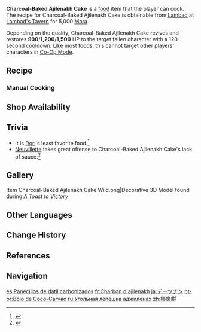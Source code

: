 {{Food Infobox
|id              = 108449
|description     = A dark-colored pastry.
|desc_suspicious = One look is all it takes to tell that this is a disaster dish and a half. Your immense courage in trying one bite is rewarded with a supremely dry, coarse mouthfeel... Is this some kind of mistake? Was the charcoal plated up instead of the cake?
|desc_basic      = The Ajilenakh Nuts were first roasted and powdered before being sieved, added to a batter, mixed evenly, and then baked. The final product by no means looks impressive, but it exudes the fresh aroma of Ajilenakh Nuts, and it tastes better still with some jam.
|desc_delicious  = The pastry is fine, almost lustrous, and the fragrance of the Ajilenakh Nuts is both vivid and full of warmth. The cake is fluffy and delicate as it enters your mouth, exorcising exhaustion and muzzling misery. Ah, just as a book may not be judged by its cover, so too should a cake not be convicted by its crust.
|type            = Recovery Dishes
|effectType      = Revive
|effect          = Revives a character and restores (var1) HP.
|eff_att1        = Revive
|eff_att2        = HP Restore
|eff_att3        = HP Restore Fixed
|eff_suspicious1 = 900
|eff_basic1      = 1,200
|eff_delicious1  = 1,500
|quality         = 3
|variant         = Traditionally-Made Charcoal-Baked Ajilenakh Cake
|region          = Sumeru
|recipe          = Sold by [[Lambad]]
}}
'''Charcoal-Baked Ajilenakh Cake''' is a [[food]] item that the player can cook. The recipe for Charcoal-Baked Ajilenakh Cake is obtainable from [[Lambad]] at [[Lambad's Tavern]] for 5,000 [[Mora]].

Depending on the quality, Charcoal-Baked Ajilenakh Cake revives and restores '''900'''/'''1,200'''/'''1,500''' HP to the target fallen character with a 120-second cooldown. Like most foods, this cannot target other players' characters in [[Co-Op Mode]].

{{Special Dish|Faruzan|Traditionally-Made Charcoal-Baked Ajilenakh Cake}}

==Recipe==
{{Recipe
|type = Cooking
|Ajilenakh Nut = 2
|Flour = 1
|Jam = 1
|sort = Ajilenakh Nut;Flour;Jam
}}

===Manual Cooking===
{{Manual Cooking}}

==Shop Availability==
{{Shop Availability}}

==Trivia==
* It is [[Dori]]'s least favorite food.<ref>{{Ref/VO|Dori|Least Favorite Food}}</ref>
* [[Neuvillette]] takes great offense to Charcoal-Baked Ajilenakh Cake's lack of sauce.<ref>{{Ref/VO|Neuvillette|Least Favorite Food}}</ref>

==Gallery==
<gallery>
Item Charcoal-Baked Ajilenakh Cake Wild.png|Decorative 3D Model found during ''[[A Toast to Victory]]''
</gallery>

==Other Languages==
{{Other Languages
|en      = Charcoal-Baked Ajilenakh Cake
|zhs     = 椰炭饼
|zhs_rm  = Yētàn-bǐng
|zht     = 椰炭餅
|zht_rm  = Yétàn-bǐng
|zh_tl   = {{Lex|Ajilenakh|zh}} Charcoal Pastry
|ja      = デーツナン
|ja_rm   = Deetsu Nan
|ja_tl   = {{Lex|Ajilenakh Nut|ja}} {{w|Naan}}
|ko      = 대추<->야자 숯탄 전병
|ko_tl   = {{Lex|Ajilenakh Nut|ko}} Charcoal {{w|ko:전병|''Jeonbyeong''}}
|es      = Panecillos de dátil carbonizados
|es_tl   = Charred {{Lex|Ajilenakh Nut|es}} Buns
|fr      = Charbon d'ajilenakh
|fr_tl   = Ajilenakh Charcoal
|ru      = Угольная лепёшка аджиленах
|ru_tl   = Charcoal Ajilenakh Flatbread
|th      = Charcoal-Baked Ajilenakh Cake
|vi      = Bánh Ajilenakh Nướng
|vi_tl   = 
|de      = Gebackener Dattelfladen
|de_tl   = Baked {{Lex|Ajilenakh Nut|de}} Pita
|id      = Charcoal-Baked Ajilenakh Cake
|pt      = Bolo de Coco-Carvão
|pt_tl   = 
|tr      = Ajilenakh Kömür Keki
|tr_tl   = Charcoal-Baked Ajilenakh Cake
|it      = Tortino di Ajilenakh tostate
|it_tl   = Toasted Ajilenakh Small Cake
}}

==Change History==
{{Change History|3.1|introduced=3.0}}

==References==
{{Reflist}}

==Navigation==
{{Food Navbox}}

[[es:Panecillos de dátil carbonizados]]
[[fr:Charbon d'ajilenakh]]
[[ja:デーツナン]]
[[pt-br:Bolo de Coco-Carvão]]
[[ru:Угольная лепёшка аджиленах]]
[[zh:椰炭餅]]